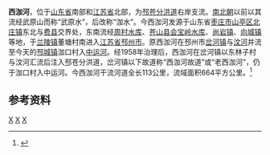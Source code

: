 {{Infobox River
  | river_name      =西泇河
  | image_name      =
  | image_size      = 
  | caption         = 
  | origin          = [[山东省|山东省]][[枣庄市|枣庄市]][[山亭区|山亭区]][[北庄镇_(枣庄市)|北庄镇]]东北
  | mouth           = [[江苏省|江苏省]][[邳州市|邳州市]][[岔河镇_(邳州市)|岔河镇]]林子村南[[邳苍分洪道|邳苍分洪道]]
  | basin_countries = {{PRC}}
  | length          = 113 公里
  | elevation       = 
  | mouth_elevation = 
  | discharge       = 
  | watershed       = 664 平方公里
}}
'''西泇河'''，位于[[山东省|山东省]]南部和[[江苏省|江苏省]]北部，为[[邳苍分洪道|邳苍分洪道]]右岸支流。[[南北朝|南北朝]]以前以其流经武原山而称“武原水”，后改称“泇水”。今西泇河发源于山东省[[枣庄市|枣庄市]][[山亭区|山亭区]][[北庄镇_(枣庄市)|北庄镇]]东北与[[费县|费县]]交界处，东南流经[[周村水库|周村水库]]、[[苍山县|苍山县]][[会宝岭水库|会宝岭水库]]、[[尚岩镇|尚岩镇]]、[[向城镇|向城镇]]等地，于[[兰陵镇|兰陵镇]]董塘村南进入[[江苏省|江苏省]][[邳州市|邳州市]]。原西泇河在邳州市[[岔河镇_(邳州市)|岔河镇]]与[[汶河_(邳苍分洪道)|汶河]]并流至今天的[[邳城镇|邳城镇]]泇口村入[[中运河|中运河]]。经1958年治理后，西泇河在岔河镇以东林子村与汶河汇流后注入邳苍分洪道，岔河镇以下故道称“西泇河故道”或“老西泇河”，仍于泇口村入中运河。今西泇河干流河道全长113公里，流域面积664平方公里。<ref name="中国河湖大典">{{cite book zh |author=《[[中国河湖大典|中国河湖大典]]》编纂委员会 |title=《中国河湖大典·淮河卷》 |format=M |edition=1 |location=北京 |publisher=中国水利水电出版社 |date=2010年9月 |pages=191～192页 |id= ISBN 978-7-5084-7953-8}}</ref>
==参考资料==
{{reflist}}


[[Category:沂沭泗河水系|X]]
[[Category:山东河流|X]]
[[Category:江苏河流|X]]